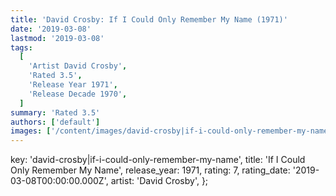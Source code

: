 ```yaml
---
title: 'David Crosby: If I Could Only Remember My Name (1971)'
date: '2019-03-08'
lastmod: '2019-03-08'
tags:
  [
    'Artist David Crosby',
    'Rated 3.5',
    'Release Year 1971',
    'Release Decade 1970',
  ]
summary: 'Rated 3.5'
authors: ['default']
images: ['/content/images/david-crosby|if-i-could-only-remember-my-name.jpg']
---
```


  key: 'david-crosby|if-i-could-only-remember-my-name',
  title: 'If I Could Only Remember My Name',
  release_year: 1971,
  rating: 7,
  rating_date: '2019-03-08T00:00:00.000Z',
  artist: 'David Crosby',
};

<MusicRating data={data} />
